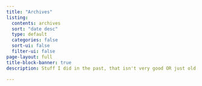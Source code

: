 ```yaml
---
title: "Archives"
listing:
  contents: archives
  sort: "date desc"
  type: default
  categories: false
  sort-ui: false
  filter-ui: false
page-layout: full
title-block-banner: true
description: Stuff I did in the past, that isn't very good OR just old and not maintained . But keeping it here for the sake of history. This is not every project/writing piece from the past. Just the ones that were lucky enough to have a web presence.

---
```

